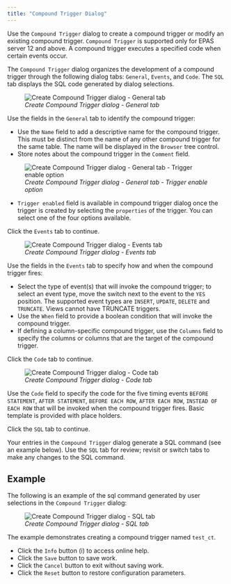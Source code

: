 ```yaml
---
title: "Compound Trigger Dialog"
---
```


<div id="compound_trigger_dialog" class="registered_link"></div>

Use the `Compound Trigger` dialog to create a compound trigger or modify an existing compound trigger. `Compound Trigger` is supported only for EPAS server 12 and above. A compound trigger executes a specified code when certain events occur.

The `Compound Trigger` dialog organizes the development of a compound trigger through the following dialog tabs: `General`, `Events`, and `Code`. The `SQL` tab displays the SQL code generated by dialog selections.

<figure><img src="../../images/compound_trigger_general.png" class="align-center" alt="Create Compound Trigger dialog - General tab" /><figcaption aria-hidden="true"><em>Create Compound Trigger dialog - General tab</em></figcaption></figure>

Use the fields in the `General` tab to identify the compound trigger:

-   Use the `Name` field to add a descriptive name for the compound trigger. This must be distinct from the name of any other compound trigger for the same table. The name will be displayed in the `Browser` tree control.
-   Store notes about the compound trigger in the `Comment` field.

<figure><img src="../../images/compound_trigger_general_enabled.png" class="align-center" alt="Create Compound Trigger dialog - General tab - Trigger enable option" /><figcaption aria-hidden="true"><em>Create Compound Trigger dialog - General tab - Trigger enable option</em></figcaption></figure>

-   `Trigger enabled` field is available in compound trigger dialog once the trigger is created by selecting the `properties` of the trigger. You can select one of the four options available.

Click the `Events` tab to continue.

<figure><img src="../../images/compound_trigger_events.png" class="align-center" alt="Create Compound Trigger dialog - Events tab" /><figcaption aria-hidden="true"><em>Create Compound Trigger dialog - Events tab</em></figcaption></figure>

Use the fields in the `Events` tab to specify how and when the compound trigger fires:

-   Select the type of event(s) that will invoke the compound trigger; to select an event type, move the switch next to the event to the `YES` position. The supported event types are `INSERT`, `UPDATE`, `DELETE` and `TRUNCATE`. Views cannot have TRUNCATE triggers.
-   Use the `When` field to provide a boolean condition that will invoke the compound trigger.
-   If defining a column-specific compound trigger, use the `Columns` field to specify the columns or columns that are the target of the compound trigger.

Click the `Code` tab to continue.

<figure><img src="../../images/compound_trigger_code.png" class="align-center" alt="Create Compound Trigger dialog - Code tab" /><figcaption aria-hidden="true"><em>Create Compound Trigger dialog - Code tab</em></figcaption></figure>

Use the `Code` field to specify the code for the five timing events `BEFORE STATEMENT`, `AFTER STATEMENT`, `BEFORE EACH ROW`, `AFTER EACH ROW`, `INSTEAD OF EACH ROW` that will be invoked when the compound trigger fires. Basic template is provided with place holders.

Click the `SQL` tab to continue.

Your entries in the `Compound Trigger` dialog generate a SQL command (see an example below). Use the `SQL` tab for review; revisit or switch tabs to make any changes to the SQL command.

## Example

The following is an example of the sql command generated by user selections in the `Compound Trigger` dialog:

<figure><img src="../../images/compound_trigger_sql.png" class="align-center" alt="Create Compound Trigger dialog - SQL tab" /><figcaption aria-hidden="true"><em>Create Compound Trigger dialog - SQL tab</em></figcaption></figure>

The example demonstrates creating a compound trigger named `test_ct`.

-   Click the `Info` button (i) to access online help.
-   Click the `Save` button to save work.
-   Click the `Cancel` button to exit without saving work.
-   Click the `Reset` button to restore configuration parameters.
